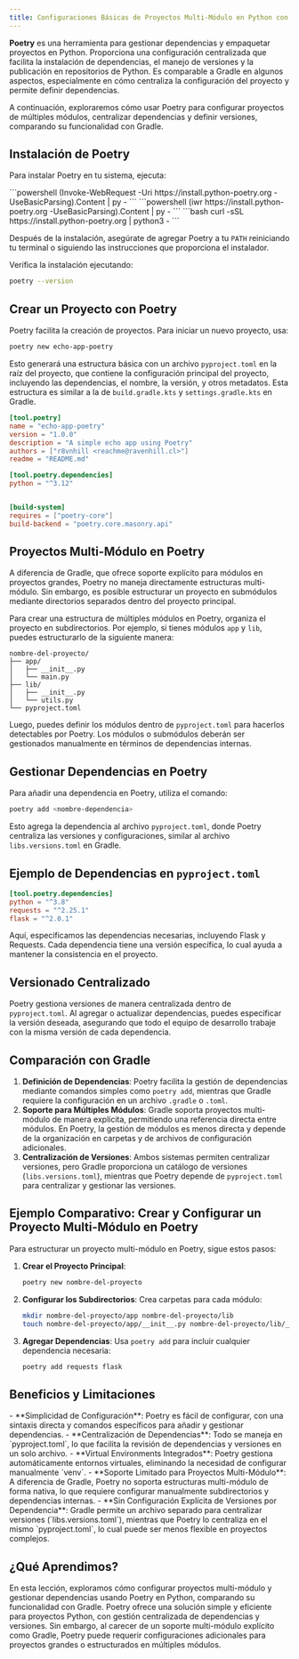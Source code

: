 ```yaml
---
title: Configuraciones Básicas de Proyectos Multi-Módulo en Python con Poetry
---
```


<ReadingTime />
<GithubRepoLink user="r8vnhill" repo="echo-app-poetry" />

**Poetry** es una herramienta para gestionar dependencias y empaquetar proyectos en Python. Proporciona una configuración centralizada que facilita la instalación de dependencias, el manejo de versiones y la publicación en repositorios de Python. Es comparable a Gradle en algunos aspectos, especialmente en cómo centraliza la configuración del proyecto y permite definir dependencias.

A continuación, exploraremos cómo usar Poetry para configurar proyectos de múltiples módulos, centralizar dependencias y definir versiones, comparando su funcionalidad con Gradle.

## Instalación de Poetry

Para instalar Poetry en tu sistema, ejecuta:

<BoxedTabs>
    <TabItem value="Windows" label="Windows">
        ```powershell
        (Invoke-WebRequest -Uri https://install.python-poetry.org -UseBasicParsing).Content | py -
        ```
    </TabItem>
    <TabItem value="Windows (corto)" label="Windows (corto)">
        ```powershell
        (iwr https://install.python-poetry.org -UseBasicParsing).Content | py -
        ```
    </TabItem>
    <TabItem value="Linux/Mac" label="Linux/Mac">
        ```bash
        curl -sSL https://install.python-poetry.org | python3 -
        ```
    </TabItem>
</BoxedTabs>

Después de la instalación, asegúrate de agregar Poetry a tu `PATH` reiniciando tu terminal o siguiendo las instrucciones que proporciona el instalador.

Verifica la instalación ejecutando:

```bash
poetry --version
```

## Crear un Proyecto con Poetry

Poetry facilita la creación de proyectos. Para iniciar un nuevo proyecto, usa:

```bash
poetry new echo-app-poetry
```

Esto generará una estructura básica con un archivo `pyproject.toml` en la raíz del proyecto, que contiene la configuración principal del proyecto, incluyendo las dependencias, el nombre, la versión, y otros metadatos. Esta estructura es similar a la de `build.gradle.kts` y `settings.gradle.kts` en Gradle.

```toml title="pyproject.toml"
[tool.poetry]
name = "echo-app-poetry"
version = "1.0.0"
description = "A simple echo app using Poetry"
authors = ["r8vnhill <reachme@ravenhill.cl>"]
readme = "README.md"

[tool.poetry.dependencies]
python = "^3.12"


[build-system]
requires = ["poetry-core"]
build-backend = "poetry.core.masonry.api"
```

## Proyectos Multi-Módulo en Poetry

A diferencia de Gradle, que ofrece soporte explícito para módulos en proyectos grandes, Poetry no maneja directamente estructuras multi-módulo. Sin embargo, es posible estructurar un proyecto en submódulos mediante directorios separados dentro del proyecto principal.

Para crear una estructura de múltiples módulos en Poetry, organiza el proyecto en subdirectorios. Por ejemplo, si tienes módulos `app` y `lib`, puedes estructurarlo de la siguiente manera:

```
nombre-del-proyecto/
├── app/
│   ├── __init__.py
│   └── main.py
├── lib/
│   ├── __init__.py
│   └── utils.py
└── pyproject.toml
```

Luego, puedes definir los módulos dentro de `pyproject.toml` para hacerlos detectables por Poetry. Los módulos o submódulos deberán ser gestionados manualmente en términos de dependencias internas.

## Gestionar Dependencias en Poetry

Para añadir una dependencia en Poetry, utiliza el comando:

```bash
poetry add <nombre-dependencia>
```

Esto agrega la dependencia al archivo `pyproject.toml`, donde Poetry centraliza las versiones y configuraciones, similar al archivo `libs.versions.toml` en Gradle.

## Ejemplo de Dependencias en `pyproject.toml`

```toml title="pyproject.toml"
[tool.poetry.dependencies]
python = "^3.8"
requests = "^2.25.1"
flask = "^2.0.1"
```

Aquí, especificamos las dependencias necesarias, incluyendo Flask y Requests. Cada dependencia tiene una versión específica, lo cual ayuda a mantener la consistencia en el proyecto.

## Versionado Centralizado

Poetry gestiona versiones de manera centralizada dentro de `pyproject.toml`. Al agregar o actualizar dependencias, puedes especificar la versión deseada, asegurando que todo el equipo de desarrollo trabaje con la misma versión de cada dependencia.

## Comparación con Gradle

1. **Definición de Dependencias**: Poetry facilita la gestión de dependencias mediante comandos simples como `poetry add`, mientras que Gradle requiere la configuración en un archivo `.gradle` o `.toml`.
2. **Soporte para Múltiples Módulos**: Gradle soporta proyectos multi-módulo de manera explícita, permitiendo una referencia directa entre módulos. En Poetry, la gestión de módulos es menos directa y depende de la organización en carpetas y de archivos de configuración adicionales.
3. **Centralización de Versiones**: Ambos sistemas permiten centralizar versiones, pero Gradle proporciona un catálogo de versiones (`libs.versions.toml`), mientras que Poetry depende de `pyproject.toml` para centralizar y gestionar las versiones.

## Ejemplo Comparativo: Crear y Configurar un Proyecto Multi-Módulo en Poetry

Para estructurar un proyecto multi-módulo en Poetry, sigue estos pasos:

1. **Crear el Proyecto Principal**: 

   ```bash
   poetry new nombre-del-proyecto
   ```

2. **Configurar los Subdirectorios**: Crea carpetas para cada módulo:

   ```bash
   mkdir nombre-del-proyecto/app nombre-del-proyecto/lib
   touch nombre-del-proyecto/app/__init__.py nombre-del-proyecto/lib/__init__.py
   ```

3. **Agregar Dependencias**: Usa `poetry add` para incluir cualquier dependencia necesaria:

   ```bash
   poetry add requests flask
   ```

## Beneficios y Limitaciones

<ProCons>
    <Pros>
        - **Simplicidad de Configuración**: Poetry es fácil de configurar, con una sintaxis directa y comandos específicos para añadir y gestionar dependencias.
        - **Centralización de Dependencias**: Todo se maneja en `pyproject.toml`, lo que facilita la revisión de dependencias y versiones en un solo archivo.
        - **Virtual Environments Integrados**: Poetry gestiona automáticamente entornos virtuales, eliminando la necesidad de configurar manualmente `venv`.
    </Pros>
    <Cons>
        - **Soporte Limitado para Proyectos Multi-Módulo**: A diferencia de Gradle, Poetry no soporta estructuras multi-módulo de forma nativa, lo que requiere configurar manualmente subdirectorios y dependencias internas.
        - **Sin Configuración Explícita de Versiones por Dependencia**: Gradle permite un archivo separado para centralizar versiones (`libs.versions.toml`), mientras que Poetry lo centraliza en el mismo `pyproject.toml`, lo cual puede ser menos flexible en proyectos complejos.
    </Cons>
</ProCons>

## ¿Qué Aprendimos?

En esta lección, exploramos cómo configurar proyectos multi-módulo y gestionar dependencias usando Poetry en Python, comparando su funcionalidad con Gradle. Poetry ofrece una solución simple y eficiente para proyectos Python, con gestión centralizada de dependencias y versiones. Sin embargo, al carecer de un soporte multi-módulo explícito como Gradle, Poetry puede requerir configuraciones adicionales para proyectos grandes o estructurados en múltiples módulos.